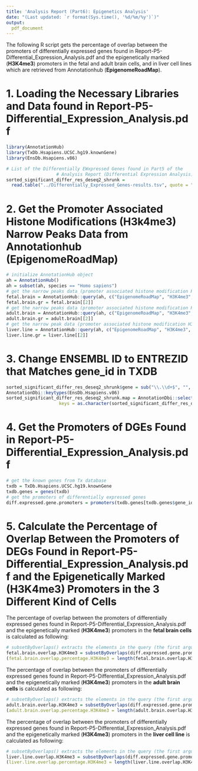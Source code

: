 ```yaml
---
title: 'Analysis Report (Part6): Epigenetics Analysis'
date: "(Last updated: `r format(Sys.time(), '%d/%m/%y')`)"
output:
  pdf_document
---
```


The following R script gets the percentage of overlap between the promoters of differentially expressed genes found in Report-P5-Differential_Expression_Analysis.pdf and the epigenetically marked (**H3K4me3**) promoters in the fetal and adult brain cells, and in liver cell lines which are retrieved from Annotationhub (**EpigenomeRoadMap**).

# 1. Loading the Necessary Libraries and Data found in Report-P5-Differential_Expression_Analysis.pdf

```r
library(AnnotationHub)
library(TxDb.Hsapiens.UCSC.hg19.knownGene)
library(EnsDb.Hsapiens.v86)

# List of the Differentially EWxpressed Genes found in Part5 of the
                   # Analysis Report (Differential Expression Analysis)
sorted_significant_differ_res_deseq2_shrunk = 
  read.table("../Differentially_Expressed_Genes-results.tsv", quote = "", sep = '\t')
```

# 2. Get the Promoter Associated Histone Modifications (**H3k4me3**) Narrow Peaks Data  from Annotationhub (**EpigenomeRoadMap**)

```r
# initialize AnnotationHub object
ah = AnnotationHub()
ah = subset(ah, species == "Homo sapiens")
# get the narrow peaks data (promoter associated histone modification H3K4me3) for the fetal brain cells
fetal.brain = AnnotationHub::query(ah, c("EpigenomeRoadMap", "H3K4me3", "E081"))
fetal.brain.gr = fetal.brain[[2]]
# get the narrow peaks data (promoter associated histone modification H3K4me3) for the adult brain cells
adult.brain = AnnotationHub::query(ah, c("EpigenomeRoadMap", "H3K4me3", "E073"))
adult.brain.gr = adult.brain[[2]]
# get the narrow peak data (promoter associated histone modification H3K4me3) for liver cell line 
liver.line = AnnotationHub::query(ah, c("EpigenomeRoadMap", "H3K4me3", "Liver"))
liver.line.gr = liver.line[[2]]
```

# 3. Change **ENSEMBL ID** to **ENTREZID** that Matches gene_id in **TXDB**

```r
sorted_significant_differ_res_deseq2_shrunk$gene = sub("\\.\\d+$", "", as.character(sorted_significant_differ_res_deseq2_shrunk$gene))
AnnotationDbi::keytypes(EnsDb.Hsapiens.v86)
sorted_significant_differ_res_deseq2_shrunk.map = AnnotationDbi::select(EnsDb.Hsapiens.v86, 
                    keys = as.character(sorted_significant_differ_res_deseq2_shrunk$gene), keytype = "GENEID", columns = "ENTREZID")
```

# 4. Get the Promoters of DGEs Found in Report-P5-Differential_Expression_Analysis.pdf

```r
# get the known genes from Tx database
txdb = TxDb.Hsapiens.UCSC.hg19.knownGene
txdb.genes = genes(txdb)
# get the promoters of differentially expressed genes
diff.expressed.gene.promoters = promoters(txdb.genes[txdb.genes$gene_id %in% sorted_significant_differ_res_deseq2_shrunk.map$ENTREZID,])
```

# 5. Calculate the Percentage of Overlap Between the Promoters of DEGs Found in Report-P5-Differential_Expression_Analysis.pdf and the Epigenetically Marked (**H3K4me3**) Promoters in the 3 Different Kind of Cells

The percentage of overlap between the promoters of differentially expressed genes found in Report-P5-Differential_Expression_Analysis.pdf and the epigenetically marked (**H3K4me3**) promoters in the **fetal brain cells** is calculated as following:

```r
# subsetByOverlaps() extracts the elements in the query (the first argument) that overlap at least one element in the subject (the second argument).
fetal.brain.overlap.H3K4me3 = subsetByOverlaps(diff.expressed.gene.promoters, fetal.brain.gr)
(fetal.brain.overlap.percentage.H3K4me3 = length(fetal.brain.overlap.H3K4me3) / length(sorted_significant_differ_res_deseq2_shrunk.map$ENTREZID) * 100)
```

The percentage of overlap between the promoters of differentially expressed genes found in Report-P5-Differential_Expression_Analysis.pdf and the epigenetically marked (**H3K4me3**) promoters in the **adult brain cells** is calculated as following:

```r
# subsetByOverlaps() extracts the elements in the query (the first argument) that overlap at least one element in the subject (the second argument).
adult.brain.overlap.H3K4me3 = subsetByOverlaps(diff.expressed.gene.promoters, adult.brain.gr)
(adult.brain.overlap.percentage.H3K4me3 = length(adult.brain.overlap.H3K4me3) / length(sorted_significant_differ_res_deseq2_shrunk.map$ENTREZID) * 100)
```

The percentage of overlap between the promoters of differentially expressed genes found in Report-P5-Differential_Expression_Analysis.pdf and the epigenetically marked (**H3K4me3**) promoters in the **liver cell line** is
calculated as following:

```r
# subsetByOverlaps() extracts the elements in the query (the first argument) that overlap at least one element in the subject (the second argument).
liver.line.overlap.H3K4me3 = subsetByOverlaps(diff.expressed.gene.promoters, liver.line.gr)
(liver.line.overlap.percentage.H3K4me3 = length(liver.line.overlap.H3K4me3) / length(sorted_significant_differ_res_deseq2_shrunk.map$ENTREZID) * 100)
```
